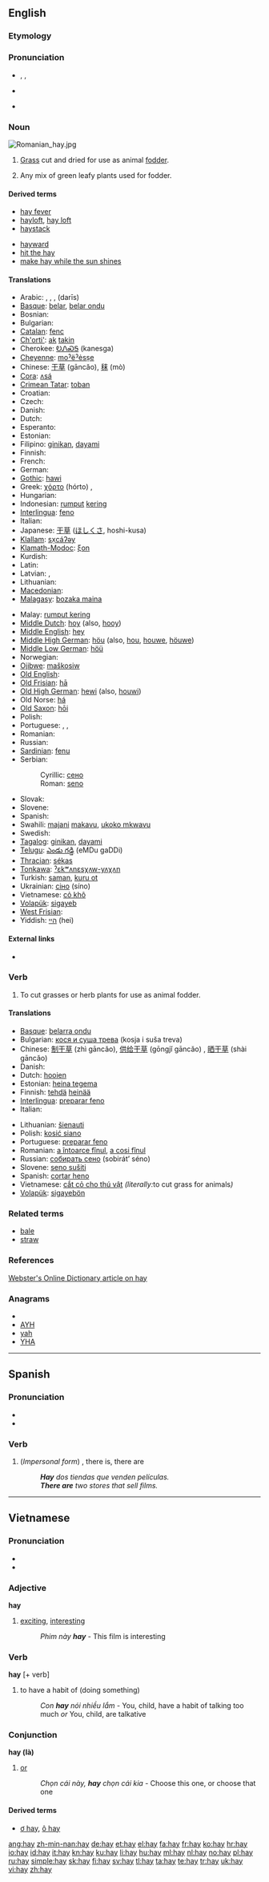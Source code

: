 {{wikipedia|dab=hay (disambiguation)|hay}}
==English==

===Etymology===
{{etyl|ang}} {{term|hig|hīġ|lang=ang}}

===Pronunciation===
* {{enPR|hā}}, {{IPA|/heɪ/}}, {{SAMPA|/heI/}}
* {{audio|en-us-hay.ogg|Audio (US)}}
* {{homophones|hey}}
*: {{rhymes|eɪ}}

===Noun===
[[File:Romanian hay.jpg|thumb|upright]]
{{en-noun|hays|-}}

# {{uncountable}} [[grass|Grass]] cut and dried for use as animal [[fodder]].
# {{countable}} Any mix of green leafy plants used for fodder.

====Derived terms====
{{rel-top|terms derived from ''hay (noun)''}}
* [[hay fever]]
* [[hayloft]], [[hay loft]]
* [[haystack]]
{{rel-mid}}
* [[hayward]]
* [[hit the hay]]
* [[make hay while the sun shines]]
{{rel-bottom}}

====Translations====
{{trans-top|grass cut and dried for use as animal fodder}}
* Arabic: {{Arab|[[تبن|تِبْن]]}} {{m}}, {{Arab|[[جفيف|جَفِيف]]}} {{m}}, {{Arab|[[حشيش|حَشِيش]]}} {{m}}, {{Arab|[[درِيس|دَرِيس]]}} (darīs) {{m}}
* [[Basque]]: [[belar]], [[belar ondu]]
* Bosnian: {{t-|bs|sijeno|n}}
* Bulgarian: {{t-|bg|сено|n|tr=seno}}
* [[Catalan]]: [[fenc]] {{m}}
* [[Ch'orti']]: [[ak]] [[takin]]
* Cherokee: [[ᎧᏁᏍᎦ]] (kanesga)
* [[Cheyenne]]: [[moˀëˀėsṣe]]
* Chinese: [[干草]] (gāncǎo), [[秣]] (mò)
* [[Cora]]: [[ʌsá]]
* [[Crimean Tatar]]: [[toban]]
* Croatian: {{t-|hr|sijeno|n}}
* Czech: {{t+|cs|seno|n}}
* Danish: {{t-|da|hø|n}}
* Dutch: {{t+|nl|hooi|n}}
* Esperanto: {{t-|eo|fojno|xs=Esperanto}}
* Estonian: {{t-|et|hein}}
* Filipino: [[ginikan]], [[dayami]]
* Finnish: {{t+|fi|heinä}}
* French: {{t+|fr|foin|m}}
* German: {{t+|de|Heu|n}}
* [[Gothic]]: [[hawi]]
* Greek: [[χόρτο]] (hórto) {{n}}, {{t|el|σανός|m|tr=sanós}}
* Hungarian: {{t+|hu|széna}}
* Indonesian: [[rumput]] [[kering]]
* [[Interlingua]]: [[feno]]
* Italian: {{t+|it|fieno|m}}
* Japanese: [[干草]] ([[ほしくさ]], hoshi-kusa)
* [[Klallam]]: [[sx̣cáʔəy]]
* [[Klamath-Modoc]]: [[ξon]]
* Kurdish: {{t+|ku|پووش|sc=ku-Arab}}
* Latin: {{t-|la|faenum|n}}
* Latvian: {{t-|lv|siens|xs=Latvian}}, {{t-|lv|gulta|xs=Latvian}}
* Lithuanian: {{t-|lt|šienas|xs=Lithuanian}}
* [[Macedonian]]: {{t-|mk|сено|n|tr=séno}}
* [[Malagasy]]: [[bozaka maina]]
{{trans-mid}}
* Malay: [[rumput kering]]
* [[Middle Dutch]]: [[hoy#Middle Dutch|hoy]] (also, [[hooy]])
* [[Middle English]]: [[hey#Middle English|hey]]
* [[Middle High German]]: [[höu]] (also, [[hou#Middle High German|hou]], [[houwe]], [[höuwe]])
* [[Middle Low German]]: [[höü]]
* Norwegian: {{t-|no|høy|n}}
* [[Ojibwe]]: [[maškosiw]]
* [[Old English]]: {{t|ang|hieg|alt=hīeg|xs=Old English}}
* [[Old Frisian]]: [[hā]]
* [[Old High German]]: [[hewi]] (also, [[houwi]])
* Old Norse: [[há]]
* [[Old Saxon]]: [[hōi]]
* Polish: {{t+|pl|siano|n}}
* Portuguese: {{t+|pt|feno|m}}, {{t+|pt|relva|f}}, {{t+|pt|forragem|f}}
* Romanian: {{t-|ro|fân|n}}
* Russian: {{t+|ru|сено|n|tr=séno}}
* [[Sardinian]]: [[fenu]] {{m}}
* Serbian:
*: Cyrillic: [[сено#Serbian|сено]] {{n}}
*: Roman: [[seno#Serbian|seno]] {{n}}
* Slovak: {{t+|sk|seno|n}}
* Slovene: {{t+|sl|seno|n}}
* Spanish: {{t+|es|heno|m}}
* Swahili: [[majani]] [[makavu]], [[ukoko mkwavu]]
* Swedish: {{t+|sv|hö|n}}
* [[Tagalog]]: [[ginikan]], [[dayami]]
* [[Telugu]]: [[ఎండు గడ్డి]] (eMDu gaDDi)
* [[Thracian]]: [[sékas]]
* [[Tonkawa]]: [[ˀɛkʷʌnɛsχʌw-yʌχʌn]]
* Turkish: [[saman]], [[kuru ot]]
* Ukrainian: [[сіно]] (síno) {{n}}
* Vietnamese: [[cỏ khô]]<!--move this to the Vietnamese page: (''literally'' dry grass)-->
* [[Volapük]]: [[sigayeb]]
* [[West Frisian]]: {{t-|fy|hea|c|xs=West Frisian}}
* Yiddish: [[היי]] (hei) {{n}}
{{trans-bottom}}

====External links====
* {{pedia}}

===Verb===
{{en-verb}}

# To cut grasses or herb plants for use as animal fodder.

====Translations====
{{trans-top|to cut green plants for fodder}}
* [[Basque]]: [[belarra ondu]]
* Bulgarian: [[кося и суша трева]] (kosja i suša treva)
* Chinese: [[制干草]] (zhì gāncǎo), [[供给干草]] (gōngjǐ gāncǎo) {{pos_vt}}, [[晒干草]] (shài gāncǎo) {{pos_vi}}
* Danish: {{t|da|at slå hø}}
* Dutch: [[hooien]]
* Estonian: [[heina tegema]]
* Finnish: [[tehdä]] [[heinä|heinää]]
* [[Interlingua]]: [[preparar feno]]
* Italian: {{t+|it|fieno}}
{{trans-mid}}
* Lithuanian: [[šienauti]]
* Polish: [[kosić siano]]
* Portuguese: [[preparar feno]]
* Romanian: [[a întoarce fînul]], [[a cosi fînul]]
* Russian: [[собирать сено]] (sobirát’ séno)
* Slovene: [[seno sušiti]]
* Spanish: [[cortar heno]]
* Vietnamese: [[cắt cỏ cho thú vật]] ''(literally: ''to cut grass for animals'')''
* [[Volapük]]: [[sigayebön]]
{{trans-bottom}}

===Related terms===
* [[bale]]
* [[straw]]

===References===
[http://www.websters-online-dictionary.org/definition/hay Webster's Online Dictionary article on hay]

===Anagrams===
* {{alphagram|ahy}}
* [[AYH#English|AYH]]
* [[yah#English|yah]]
* [[YHA#English|YHA]]

----

==Spanish==

===Pronunciation===
* {{IPA|/ai/|lang=es}}
* {{homophones|ay|lang=es}}

===Verb===
{{es-verb-form|haber}}

# (''Impersonal form'') {{es-verb form of|ending=er|mood=indicative|tense=present|pers=impersonal|number=singular|[[haber]]|nodot=y}}, there is, there are
#: '''''Hay''' dos tiendas que venden películas.''
#: '''''There are''' two stores that sell films.''

----

==Vietnamese==

===Pronunciation===
* {{SAMPA|/hai/}}
* {{IPA|/hai/|lang=vi}}

===Adjective===
'''hay'''

# [[exciting]], [[interesting]]
#: ''Phim này '''hay''''' - This film is interesting

===Verb===
'''hay''' [+ verb]

# to have a habit of (doing something)
#: ''Con '''hay''' nói nhiều lắm'' - You, child, have a habit of talking too much ''or'' You, child, are talkative

===Conjunction===
'''hay (là)'''

# [[or]]
#: ''Chọn cái này, '''hay''' chọn cái kia'' - Choose this one, or choose that one

====Derived terms====
* [[ơ hay]], [[ô hay]]

[[ang:hay]]
[[zh-min-nan:hay]]
[[de:hay]]
[[et:hay]]
[[el:hay]]
[[fa:hay]]
[[fr:hay]]
[[ko:hay]]
[[hr:hay]]
[[io:hay]]
[[id:hay]]
[[it:hay]]
[[kn:hay]]
[[ku:hay]]
[[li:hay]]
[[hu:hay]]
[[ml:hay]]
[[nl:hay]]
[[no:hay]]
[[pl:hay]]
[[ru:hay]]
[[simple:hay]]
[[sk:hay]]
[[fi:hay]]
[[sv:hay]]
[[tl:hay]]
[[ta:hay]]
[[te:hay]]
[[tr:hay]]
[[uk:hay]]
[[vi:hay]]
[[zh:hay]]